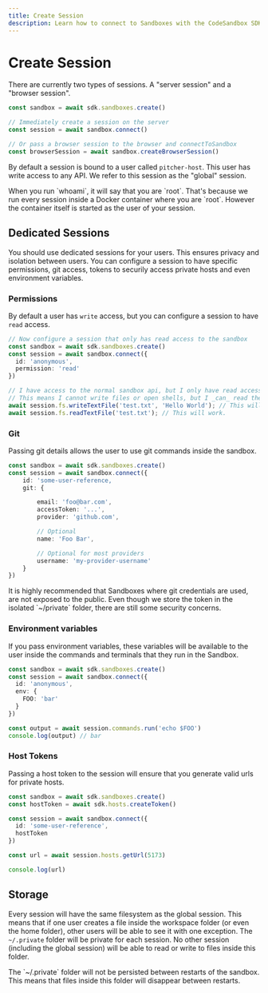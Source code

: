 ```yaml
---
title: Create Session
description: Learn how to connect to Sandboxes with the CodeSandbox SDK.
---
```



# Create Session

There are currently two types of sessions. A "server session" and a "browser session".

```ts
const sandbox = await sdk.sandboxes.create()

// Immediately create a session on the server
const session = await sandbox.connect()

// Or pass a browser session to the browser and connectToSandbox
const browserSession = await sandbox.createBrowserSession()
```

By default a session is bound to a user called `pitcher-host`. This user has write access to any API. We refer to this session as the "global" session.

<Callout>
When you run `whoami`, it will say that you are `root`. That's because we run every session inside a Docker container where you are `root`. However the container itself is started as the user of your session.
</Callout>

## Dedicated Sessions

You should use dedicated sessions for your users. This ensures privacy and isolation between users. You can configure a session to have specific permissions, git access, tokens to securily access private hosts and even environment variables.

### Permissions

By default a user has `write` access, but you can configure a session to have `read` access.

```ts
// Now configure a session that only has read access to the sandbox
const sandbox = await sdk.sandboxes.create()
const session = await sandbox.connect({
  id: 'anonymous',
  permission: 'read'
})

// I have access to the normal sandbox api, but I only have read access
// This means I cannot write files or open shells, but I _can_ read them
await session.fs.writeTextFile('test.txt', 'Hello World'); // This will throw an error.
await session.fs.readTextFile('test.txt'); // This will work.
```

### Git

Passing git details allows the user to use git commands inside the sandbox.

```ts
const sandbox = await sdk.sandboxes.create()
const session = await sandbox.connect({
    id: 'some-user-reference,
    git: {

        email: 'foo@bar.com',
        accessToken: '...',
        provider: 'github.com',

        // Optional
        name: 'Foo Bar',

        // Optional for most providers
        username: 'my-provider-username'
    }
})
```

<Callout>
It is highly recommended that Sandboxes where git credentials are used, are not exposed to the public. Even though we store the token in the isolated `~/private` folder, there are still some security concerns. 
</Callout>

### Environment variables

If you pass environment variables, these variables will be available to the user inside the commands and terminals that they run in the Sandbox.

```ts
const sandbox = await sdk.sandboxes.create()
const session = await sandbox.connect({
  id: 'anonymous',
  env: {
    FOO: 'bar'
  }
})

const output = await session.commands.run('echo $FOO')
console.log(output) // bar
```

### Host Tokens

Passing a host token to the session will ensure that you generate valid urls for private hosts.

```ts
const sandbox = await sdk.sandboxes.create()
const hostToken = await sdk.hosts.createToken()

const session = await sandbox.connect({
  id: 'some-user-reference',
  hostToken
})

const url = await session.hosts.getUrl(5173)

console.log(url)
```

## Storage

Every session will have the same filesystem as the global session. This means that if one user creates a file inside the workspace folder (or even the home folder), other users will be able to see it with one exception. The `~/.private` folder will be private for each session. No other session (including the global session) will be able to read or write to files inside this folder.

<Callout>
The `~/.private` folder will not be persisted between restarts of the sandbox. This means that files inside this folder will disappear between restarts. 
</Callout>
